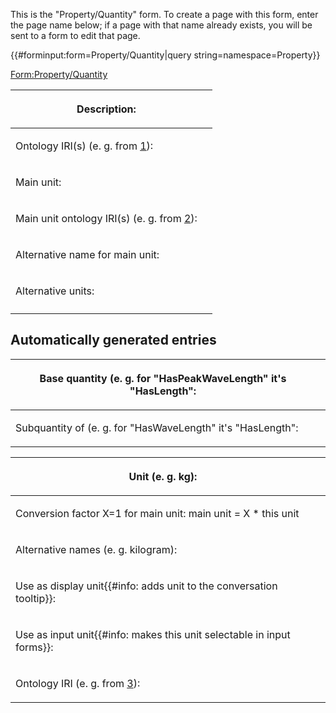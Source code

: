 <noinclude>
This is the "Property/Quantity" form.
To create a page with this form, enter the page name below;
if a page with that name already exists, you will be sent to a form to edit that page.

{{#forminput:form=Property/Quantity|query string=namespace=Property}}

</noinclude><includeonly>
<div id="wikiPreview" style="display: none; padding-bottom: 25px; margin-bottom: 25px; border-bottom: 1px solid #AAAAAA;"></div>
[[Form:Property/Quantity]]
{{{for template|OslTemplate:Property/Quantity|label=Quantity property}}}
{| class="formtable"
! Description: 
| {{{field|description|input type=textarea}}}
|-
! Ontology IRI(s) (e. g. from [http://www.qudt.org/doc/DOC_VOCAB-QUANTITY-KINDS.html]): 
| {{{field|ontology_iri|input type=tokens|list|delimiter=;}}}
|-
! Main unit: 
| {{{field|main_unit|mandatory}}}
|-
! Main unit ontology IRI(s) (e. g. from [http://www.qudt.org/doc/DOC_VOCAB-UNITS.html]): 
| {{{field|main_unit_ontology_iri|input type=tokens|list|delimiter=;}}}
|-
! Alternative name for main unit: 
| {{{field|alternative_names|input type=tokens|list|delimiter=;}}}
|-
! Alternative units: 
| {{{field|alternative_units|holds template}}}
|-
<!-- ! Display units: 
| {{{field|display_units|holds template}}} -->
|}
== Automatically generated entries ==
<div class="mw-collapsible mw-collapsed">
{| class="formtable"
! Base quantity (e. g. for "HasPeakWaveLength" it's "HasLength": 
| {{{field|base_quantity|input type=combobox|values from category=QuantityProperty|restricted}}}
|-
! Subquantity of (e. g. for "HasWaveLength" it's "HasLength": 
| {{{field|subquantity_of|input type=combobox|values from category=QuantityProperty|restricted}}}
|}
</div>
{{{end template}}}

{{{for template|OslTemplate:Property/Quantity/Unit|multiple|minimum instances=0|add button text=Add alternative unit|embed in field=OslTemplate:Property/Quantity[alternative_units]}}}
{| class="formtable"
! Unit (e. g. kg): 
| {{{field|unit|mandatory}}}
|-
! Conversion factor X=1 for main unit: main unit = X * this unit 
| {{{field|factor|mandatory}}}
|-
! Alternative names (e. g. kilogram): 
| {{{field|alternative_names|input type=tokens|list|delimiter=;}}}
|-
! Use as display unit{{#info: adds unit to the conversation tooltip}}: 
| {{{field|use_as_display_unit|input type=checkbox|default=yes}}}
|-
! Use as input unit{{#info: makes this unit selectable in input forms}}: 
| {{{field|use_as_input_unit|input type=checkbox|default=yes}}}
|-
! Ontology IRI (e. g. from [http://www.qudt.org/doc/DOC_VOCAB-UNITS.html]): 
| {{{field|ontology_iri|input type=tokens|list|delimiter=;}}}
|}
{{{end template}}}

<!-- {{{for template|OslTemplate:Property/Quantity/DisplayUnit|label=Display units|multiple|minimum instances=0|add button text=Add display unit|embed in field=Property/Quantity[display_units]}}}
{| class="formtable"
! Unit (e. g. kg): 
| {{{field|unit|mandatory}}}
|-
! Use as display unit: 
| {{{field|use_as_display_unit|input type=checkbox|default=yes}}}
|}
{{{end template}}} -->

{{{standard input|save}}} {{{standard input|cancel}}}
</includeonly>